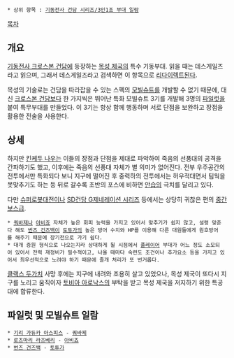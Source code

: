  * 상위 항목 : [[기동전사 건담 시리즈/3인1조 부대 일람]]

[[목차]]

== 개요 ==
[[기동전사 크로스본 건담]]에 등장하는 [[목성 제국]]의 특수 기동부대. 읽을 때는 데스게일즈라고 읽으며, 그래서 데스게일즈라고 검색하면 이 항목으로 [[리다이렉트]]된다.

목성의 기술로는 건담을 따라잡을 수 있는 스펙의 [[모빌슈트]]를 개발할 수 없기 때문에, 대신 [[크로스본 건담]]보다 한 가지씩은 뛰어난 특화 모빌슈트 3기를 개발해 3명의 [[파일럿]]을 붙여 특무부대를 만들었다. 이 3기는 항상 함께 행동하며 서로 단점을 보완하고 장점을 활용한 전술을 사용한다.

== 상세 ==
하지만 [[킨케두 나우]]는 이들의 장점과 단점을 제대로 파악하여 죽음의 선풍대의 공격을 간파하기도 했고, 이후에는 죽음의 선풍대 자체가 별 의미가 없어진다. 전부 우주공간의 전투에서만 특화되다 보니 지구에 떨어진 후 중력하의 전투에서는 허우적대면서 팀웍을 못맞추기도 하는 등 뒤로 갈수록 초반의 포스에 비하면 [[안습]]의 극치를 달리고 있다.

다만 [[슈퍼로봇대전]]이나 [[SD건담 G제네레이션 시리즈]] 등에서는 상당히 귀찮은 편의 [[중간보스]]급. 
 * [[쿼바제]]나 [[아비죠]] 자체가 높은 회피 능력을 가지고 있어서 맞추기가 쉽지 않고, 설령 맞춘다 해도 [[번즈 건즈백]]이 [[토투가]]의 높은 방어 수치와 HP를 이용해 다른 대원들에게 원호방어를 해주기 때문에 장기전으로 가기 슆다.
 * 대개 증원 형식으로 나오는지라 상대하게 될 시점에서 [[플레이어]] 부대가 어느 정도 소모되어 있어서 전력 재정비가 필수적이고, 나올 때마다 숙련도 조건이나 추가요소 등을 가지고 있어서 최우선적으로 노려야 하기 때문에 졸개 처리가 또 번거롭다.

[[클랙스 두가치]] 사망 후에는 지구에 내려와 조용히 살고 있었으나, 목성 제국이 또다시 지구를 노리고 움직이자 [[토비아 아로낙스]]의 부탁을 받고 목성 제국을 저지하기 위한 특공대에 합류한다.

== 파일럿 및 모빌슈트 일람 ==
 * [[기리 가듀카 아스피스]] - [[쿼바제]]
 * [[로즈마리 라즈베리]] - [[아비죠]]
 * [[번즈 건즈백]] - [[토투가]]
